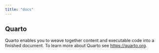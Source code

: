 ```yaml
---
title: "docs"
---
```


## Quarto

Quarto enables you to weave together content and executable code into a finished document. To learn more about Quarto see <https://quarto.org>.
